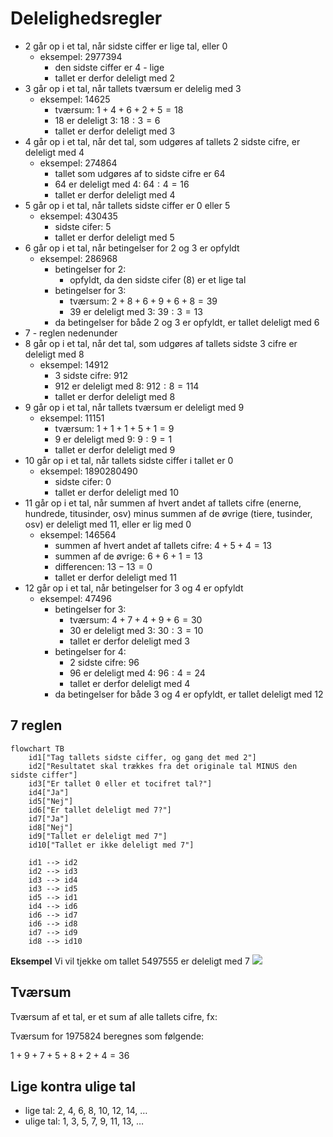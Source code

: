 # Delelighedsregler

- 2 går op i et tal, når sidste ciffer er lige tal, eller 0
    - eksempel: 2977394
        - den sidste ciffer er 4 - lige
        - tallet er derfor deleligt med 2
- 3 går op i et tal, når tallets tværsum er delelig med 3
    - eksempel: 14625
        - tværsum: $1+4+6+2+5=18$
        - 18 er deleligt 3: $18:3=6$
        - tallet er derfor deleligt med 3
- 4 går op i et tal, når det tal, som udgøres af tallets 2 sidste cifre, er deleligt med 4
    - eksempel: 274864
        - tallet som udgøres af to sidste cifre er 64
        - 64 er deleligt med 4: $64:4=16$
        - tallet er derfor deleligt med 4
- 5 går op i et tal, når tallets sidste ciffer er 0 eller 5
    - eksempel: 430435
        - sidste cifer: 5 
        - tallet er derfor deleligt med 5
- 6 går op i et tal, når betingelser for 2 og 3 er opfyldt
    - eksempel: 286968
        - betingelser for 2: 
            - opfyldt, da den sidste cifer (8) er et lige tal
        - betingelser for 3: 
            - tværsum: $2+8+6+9+6+8=39$
            - 39 er deleligt med 3: $39:3=13$
        - da betingelser for både 2 og 3 er opfyldt, er tallet deleligt med 6
- 7 - reglen nedenunder
- 8 går op i et tal, når det tal, som udgøres af tallets sidste 3 cifre er deleligt med 8
    - eksempel: 14912
        - 3 sidste cifre: 912
        - 912 er deleligt med 8: $912:8 =114$
        - tallet er derfor deleligt med 8
- 9 går op i et tal, når tallets tværsum er deleligt med 9
    - eksempel: 11151
        - tværsum: $1+1+1+5+1=9$
        - 9 er deleligt med 9: $9:9=1$
        - tallet er derfor deleligt med 9
- 10 går op i et tal, når tallets sidste ciffer i tallet er 0
    - eksempel: 1890280490
        - sidste cifer: 0
        - tallet er derfor deleligt med 10
- 11 går op i et tal, når summen af hvert andet af tallets cifre (enerne, hundrede, titusinder, osv) minus summen af de øvrige (tiere, tusinder, osv) er deleligt med 11, eller er lig med 0
    - eksempel: 146564
        - summen af hvert andet af tallets cifre: $4+5+4=13$
        - summen af de øvrige: $6+6+1=13$
        - differencen: $13-13=0$
        - tallet er derfor deleligt med 11
- 12 går op i et tal, når betingelser for 3 og 4 er opfyldt
    - eksempel: 47496
        - betingelser for 3: 
            - tværsum: $4+7+4+9+6=30$
            - 30 er deleligt med 3: $30:3=10$
            - tallet er derfor deleligt med 3
        - betingelser for 4:
            - 2 sidste cifre: 96
            - 96 er deleligt med 4: $96:4=24$
            - tallet er derfor deleligt med 4
        - da betingelser for både 3 og 4 er opfyldt, er tallet deleligt med 12

## 7 reglen

```mermaid
flowchart TB
    id1["Tag tallets sidste ciffer, og gang det med 2"]
    id2["Resultatet skal trækkes fra det originale tal MINUS den sidste ciffer"]
    id3["Er tallet 0 eller et tocifret tal?"]
    id4["Ja"]
    id5["Nej"]
    id6["Er tallet deleligt med 7?"]
    id7["Ja"]
    id8["Nej"]
    id9["Tallet er deleligt med 7"]
    id10["Tallet er ikke deleligt med 7"]

    id1 --> id2
    id2 --> id3
    id3 --> id4
    id3 --> id5
    id5 --> id1
    id4 --> id6
    id6 --> id7
    id6 --> id8
    id7 --> id9
    id8 --> id10

```

**Eksempel** Vi vil tjekke om tallet 5497555 er deleligt med 7
![](bilag_fig/7-delelighedsregel.png)

## Tværsum 
Tværsum af et tal, er et sum af alle tallets cifre, fx:

Tværsum for 1975824 beregnes som følgende:

$1+9+7+5+8+2+4=36$

## Lige kontra ulige tal
- lige tal: 2, 4, 6, 8, 10, 12, 14, ...
- ulige tal: 1, 3, 5, 7, 9, 11, 13, ...